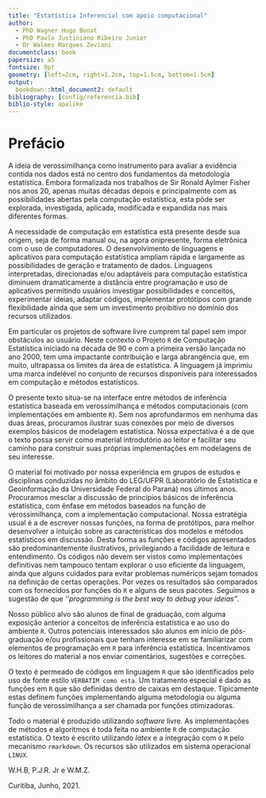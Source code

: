 ```yaml
---
title: "Estatística Inferencial com apoio computacional"
author:
  - PhD Wagner Hugo Bonat
  - PhD Paulo Justiniano Ribeiro Junior
  - Dr Walmes Marques Zeviani
documentclass: book
papersize: a5
fontsize: 9pt
geometry: [left=2cm, right=1.2cm, top=1.5cm, bottom=1.5cm]
output:
  bookdown::html_document2: default
bibliography: [config/referencia.bib]
biblio-style: apalike
---
```


# Prefácio {-}

A ideia de verossimilhança como instrumento para avaliar a evidência contida nos 
dados está no centro dos fundamentos da metodologia estatística.
Embora formalizada nos trabalhos de Sir Ronald Aylmer Fisher nos anos 20, 
apenas muitas décadas depois e principalmente com as possibilidades abertas pela 
computação  estatística, esta pôde ser explorada, investigada, aplicada, modificada e 
expandida nas mais diferentes formas.

A necessidade de computação em estatística está presente desde sua origem, 
seja de forma manual ou, na agora onipresente, forma eletrônica com o uso de computadores.
O desenvolvimento de linguagens e aplicativos para computação estatística
ampliam rápida e largamente as possibilidades de geração e tratamento de dados.
Linguagens interpretadas, direcionadas e/ou adaptáveis para computação estatística
diminuem dramaticamente a distância entre programação e uso de aplicativos
permitindo usuários investigar possibilidades e conceitos, experimentar ideias,
adaptar códigos, implementar protótipos com grande flexibilidade ainda que sem 
um investimento proibitivo no domínio dos recursos utilizados.

Em particular os projetos de software livre cumprem tal papel 
sem impor obstáculos ao usuário. Neste contexto o Projeto `R` de Computação Estatística 
iniciado na década de 90 e com a primeira versão lançada no ano 2000, tem uma impactante 
contribuição e larga abrangência que, em muito, ultrapassa os limites da área de estatística. 
A linguagem já imprimiu uma marca indelével no conjunto de recursos disponíveis para
interessados em computação e métodos estatísticos.

O presente texto situa-se na interface entre métodos de 
inferência estatística baseada em verossimilhança e métodos computacionais 
(com implementações em ambiente `R`). Sem nos aprofundarmos em nenhuma das duas áreas, 
procuramos ilustrar suas conexões por meio de diversos exemplos básicos de modelagem estatística. 
Nossa expectativa é a de que o texto possa servir como material introdutório ao leitor e facilitar seu caminho para construir suas próprias implementações em modelagens de seu interesse. 

O material foi motivado por nossa experiência em grupos de estudos e
disciplinas conduzidas no âmbito do LEG/UFPR
(Laboratório de Estatística e Geoinformação da Universidade Federal do Paraná)
nos últimos anos. Procuramos mesclar a discussão de princípios básicos de 
inferência estatística, com ênfase em métodos baseados na função de verossimilhança,
com a implementação computacional.
Nossa estratégia usual é a de escrever nossas funções, na forma de protótipos, para 
melhor desenvolver a intuição sobre as características dos modelos e métodos estatísticos em discussão.
Desta forma as funções e códigos apresentados são predominantemente ilustrativos,
privilegiando a facilidade de leitura e entendimento.
Os códigos não devem ser vistos como implementações definitivas nem tampouco 
tentam explorar o uso eficiente da linguagem, ainda que alguns cuidados
para evitar problemas numéricos sejam tomados na definição de certas operações.
Por vezes os resultados são comparados com os fornecidos por funções do `R` e alguns de seus pacotes.
Seguimos a sugestão de que *''programming is the best way to debug your ideias"*.

Nosso público alvo são alunos de final de graduação, com alguma exposição anterior a conceitos de inferência estatística e ao uso do ambiente `R`. 
Outros potenciais interessados são alunos em 
início de pós-graduação e/ou profissionais que tenham interesse em se familiarizar 
com elementos de programação em `R` para inferência estatística.
Incentivamos os leitores do material a nos enviar comentários, sugestões e correções.

O texto é permeado de códigos em linguagem `R` que são identificados pelo uso de fonte
estilo `VERBATIM como esta`. 
Um tratamento especial é dado as funções em `R` que são definidas dentro de caixas em destaque.
Tipicamente estas definem funções implementando alguma metodologia ou 
alguma função de verossimilhança a ser chamada por funções otimizadoras.

Todo o material é produzido utilizando *software* livre.
As implementações de métodos e algoritmos é toda feita no ambiente `R`
de computação estatística. O texto é escrito utilizando _latex_ e a integração
com o `R` pelo mecanismo `rmarkdown`.
Os recursos são utilizados em sistema operacional `LINUX`.

W.H.B, P.J.R. Jr e W.M.Z. 

Curitiba, Junho, 2021.

